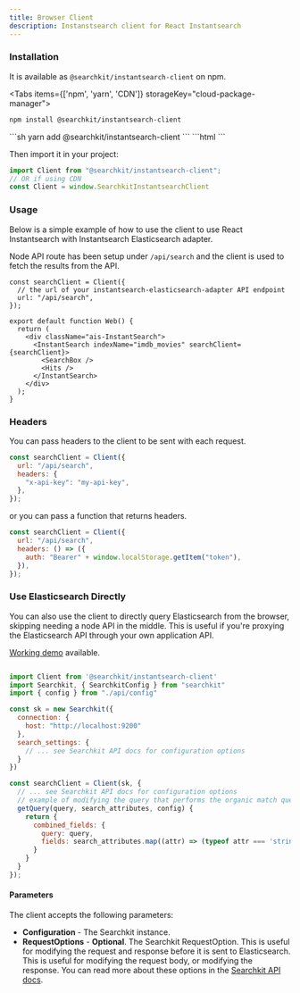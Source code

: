 ```yaml
---
title: Browser Client
description: Instanstsearch client for React Instantsearch
---
```


### Installation

It is available as `@searchkit/instantsearch-client` on npm.

<Tabs items={['npm', 'yarn', 'CDN']} storageKey="cloud-package-manager">
<Tab>
```sh
npm install @searchkit/instantsearch-client
```
</Tab>
<Tab>
```sh
yarn add @searchkit/instantsearch-client
```
</Tab>
<Tab>
```html
<script src="https://cdn.jsdelivr.net/npm/@searchkit/instantsearch-client@latest"></script>
```
</Tab>
</Tabs>

Then import it in your project:

```js
import Client from "@searchkit/instantsearch-client";
// OR if using CDN
const Client = window.SearchkitInstantsearchClient
```

### Usage

Below is a simple example of how to use the client to use React Instantsearch with Instantsearch Elasticsearch adapter.

Node API route has been setup under `/api/search` and the client is used to fetch the results from the API.

```tsx
const searchClient = Client({
  // the url of your instantsearch-elasticsearch-adapter API endpoint
  url: "/api/search",
});

export default function Web() {
  return (
    <div className="ais-InstantSearch">
      <InstantSearch indexName="imdb_movies" searchClient={searchClient}>
        <SearchBox />
        <Hits />
      </InstantSearch>
    </div>
  );
}
```

### Headers

You can pass headers to the client to be sent with each request.

```js
const searchClient = Client({
  url: "/api/search",
  headers: {
    "x-api-key": "my-api-key",
  },
});
```

or you can pass a function that returns headers.

```js
const searchClient = Client({
  url: "/api/search",
  headers: () => ({
    auth: "Bearer" + window.localStorage.getItem("token"),
  }),
});
```

### Use Elasticsearch Directly

You can also use the client to directly query Elasticsearch from the browser, skipping needing a node API in the middle. This is useful if you're proxying the Elasticsearch API through your own application API.

[Working demo](/browser-only-demo) available.

```js

import Client from '@searchkit/instantsearch-client'
import Searchkit, { SearchkitConfig } from "searchkit"
import { config } from "./api/config"

const sk = new Searchkit({
  connection: {
    host: "http://localhost:9200"
  },
  search_settings: {
    // ... see Searchkit API docs for configuration options
  }
})

const searchClient = Client(sk, {
  // ... see Searchkit API docs for configuration options
  // example of modifying the query that performs the organic match query
  getQuery(query, search_attributes, config) {
    return {
      combined_fields: {
        query: query,
        fields: search_attributes.map((attr) => (typeof attr === 'string' ? attr : attr.field))
      }
    }
  }
});

```

#### Parameters

The client accepts the following parameters:

- **Configuration** - The Searchkit instance.
- **RequestOptions** - **Optional**. The Searchkit RequestOption. This is useful for modifying the request and response before it is sent to Elasticsearch. This is useful for modifying the request body, or modifying the response. You can read more about these options in the [Searchkit API docs](/docs/api-documentation/searchkit#request-options).
